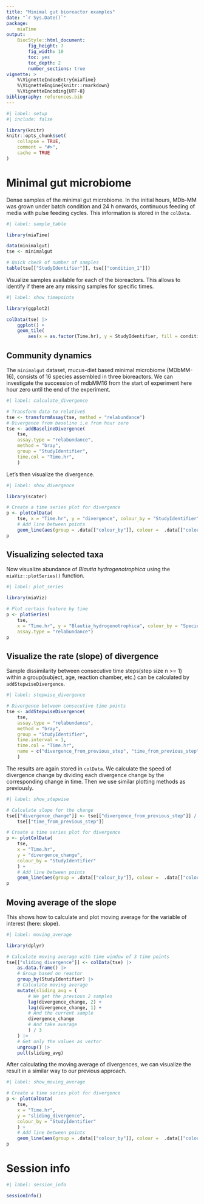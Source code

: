 ```yaml
---
title: "Minimal gut bioreactor examples"
date: "`r Sys.Date()`"
package: 
    miaTime
output: 
    BiocStyle::html_document:
        fig_height: 7
        fig_width: 10
        toc: yes
        toc_depth: 2
        number_sections: true
vignette: >
    %\VignetteIndexEntry{miaTime}
    %\VignetteEngine{knitr::rmarkdown}
    %\VignetteEncoding{UTF-8}
bibliography: references.bib
---
```


```r
#| label: setup
#| include: false

library(knitr)
knitr::opts_chunk$set(
    collapse = TRUE,
    comment = "#>",
    cache = TRUE
)
```

# Minimal gut microbiome

Dense samples of the minimal gut microbiome. In the initial hours, MDb-MM was
grown under batch condition and 24 h onwards, continuous feeding of media with
pulse feeding cycles. This information is stored in the `colData`.   

```r
#| label: sample_table

library(miaTime)

data(minimalgut)
tse <- minimalgut

# Quick check of number of samples 
table(tse[["StudyIdentifier"]], tse[["condition_1"]])
```

Visualize samples available for each of the bioreactors. This allows
to identify if there are any missing samples for specific times.

```r
#| label: show_timepoints

library(ggplot2)

colData(tse) |>
    ggplot() +
    geom_tile(
        aes(x = as.factor(Time.hr), y = StudyIdentifier, fill = condition_1))
```

## Community dynamics   

The `minimalgut` dataset, mucus-diet based minimal microbiome
(MDbMM-16), consists of 16 species assembled in three bioreactors. We
can investigate the succession of mdbMM16 from the start of experiment
here hour zero until the end of the experiment.

```r
#| label: calculate_divergence

# Transform data to relativeS
tse <- transformAssay(tse, method = "relabundance")
# Divergence from baseline i.e from hour zero
tse <- addBaselineDivergence(
    tse,
    assay.type = "relabundance",
    method = "bray",
    group = "StudyIdentifier",
    time.col = "Time.hr",
    )
```

Let's then visualize the divergence.

```r
#| label: show_divergence

library(scater)

# Create a time series plot for divergence
p <- plotColData(
    tse, x = "Time.hr", y = "divergence", colour_by = "StudyIdentifier") +
    # Add line between points
    geom_line(aes(group = .data[["colour_by"]], colour =  .data[["colour_by"]]))
p
```

## Visualizing selected taxa

Now visualize abundance of _Blautia hydrogenotrophica_ using the
`miaViz::plotSeries()` function.

```r
#| label: plot_series

library(miaViz)

# Plot certain feature by time
p <- plotSeries(
    tse,
    x = "Time.hr", y = "Blautia_hydrogenotrophica", colour_by = "Species",
    assay.type = "relabundance")
p
```

## Visualize the rate (slope) of divergence 

Sample dissimilarity between consecutive time steps(step size n >= 1) within
a group(subject, age, reaction chamber, etc.) can be calculated by
`addStepwiseDivergence`.

```r
#| label: stepwise_divergence

# Divergence between consecutive time points
tse <- addStepwiseDivergence(
    tse,
    assay.type = "relabundance",
    method = "bray",
    group = "StudyIdentifier",
    time.interval = 1,
    time.col = "Time.hr",
    name = c("divergence_from_previous_step", "time_from_previous_step", "reference_samples")
    )
```

The results are again stored in `colData`. We calculate the speed of divergence
change by dividing each divergence change by the corresponding change in time.
Then we use similar plotting methods as previously.

```r
#| label: show_stepwise

# Calculate slope for the change
tse[["divergence_change"]] <- tse[["divergence_from_previous_step"]] /
    tse[["time_from_previous_step"]]

# Create a time series plot for divergence
p <- plotColData(
    tse,
    x = "Time.hr",
    y = "divergence_change",
    colour_by = "StudyIdentifier"
    ) +
    # Add line between points
    geom_line(aes(group = .data[["colour_by"]], colour =  .data[["colour_by"]]))
p
```

## Moving average of the slope

This shows how to calculate and plot moving average for the variable of
interest (here: slope).

```r
#| label: moving_average

library(dplyr)

# Calculate moving average with time window of 3 time points
tse[["sliding_divergence"]] <- colData(tse) |>
    as.data.frame() |>
    # Group based on reactor
    group_by(StudyIdentifier) |>
    # Calculate moving average
    mutate(sliding_avg = (
        # We get the previous 2 samples
        lag(divergence_change, 2) +
        lag(divergence_change, 1) +
        # And the current sample
        divergence_change
        # And take average
        ) / 3
    ) |>
    # Get only the values as vector
    ungroup() |>
    pull(sliding_avg)
```

After calculating the moving average of divergences, we can visualize the
result in a similar way to our previous approach.

```r
#| label: show_moving_average

# Create a time series plot for divergence
p <- plotColData(
    tse,
    x = "Time.hr",
    y = "sliding_divergence",
    colour_by = "StudyIdentifier"
    ) +
    # Add line between points
    geom_line(aes(group = .data[["colour_by"]], colour =  .data[["colour_by"]]))
p
```

# Session info

```r
#| label: session_info

sessionInfo()
```

